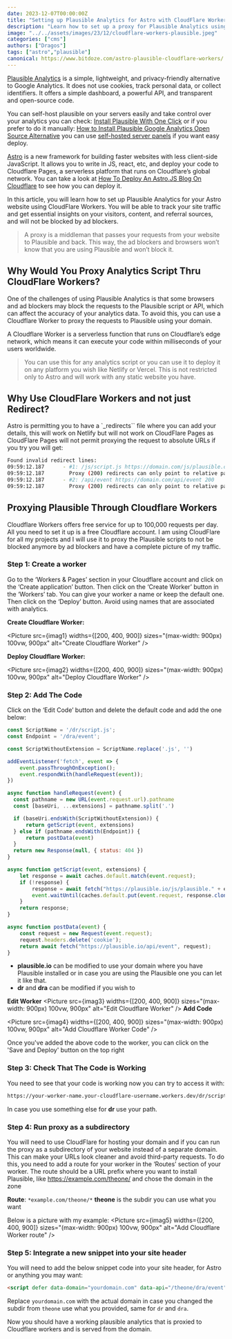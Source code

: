 ```yaml
---
date: 2023-12-07T00:00:00Z
title: "Setting up Plausible Analytics for Astro with CloudFlare Workers"
description: "Learn how to set up a proxy for Plausible Analytics using Cloudflare Workers, a free service that allows you to count your website stats without third-party requests"
image: "../../assets/images/23/12/cloudflare-workers-plausible.jpeg"
categories: ["cms"]
authors: ["Dragos"]
tags: ["astro","plausible"]
canonical: https://www.bitdoze.com/astro-plausible-cloudflare-workers/
---
```



[Plausible Analytics](https://plausible.io/) is a simple, lightweight, and privacy-friendly alternative to Google Analytics. It does not use cookies, track personal data, or collect identifiers. It offers a simple dashboard, a powerful API, and transparent and open-source code.

You can self-host plausible on your servers easily and take control over your analytics you can check: [Install Plausible With One Click](https://www.bitdoze.com/install-plausible-analytics/) or if you prefer to do it manually: [How to Install Plausible Google Analytics Open Source Alternative](https://www.wpdoze.com/how-to-install-plausible/) you can use [self-hosted server panels](https://www.bitdoze.com/best-self-hosted-panels/) if you want easy deploy.


[Astro](https://astro.build/) is a new framework for building faster websites with less client-side JavaScript. It allows you to write in JS, react, etc, and deploy your code to Cloudflare Pages, a serverless platform that runs on Cloudflare’s global network. You can take a look at  [How To Deploy An Astro.JS Blog On Cloudflare](https://www.bitdoze.com/deploy-astrojs-cloudflare/) to see how you can deploy it.

In this article, you will learn how to set up Plausible Analytics for your Astro website using CloudFlare Workers. You will be able to track your site traffic and get essential insights on your visitors, content, and referral sources, and will not be blocked by ad blockers.

>A proxy is a middleman that passes your requests from your website to Plausible and back. This way, the ad blockers and browsers won’t know that you are using Plausible and won’t block it.

## Why Would You Proxy Analytics Script Thru CloudFlare Workers?

One of the challenges of using Plausible Analytics is that some browsers and ad blockers may block the requests to the Plausible script or API, which can affect the accuracy of your analytics data. To avoid this, you can use a Cloudflare Worker to proxy the requests to Plausible using your domain.

A Cloudflare Worker is a serverless function that runs on Cloudflare’s edge network, which means it can execute your code within milliseconds of your users worldwide.

>You can use this for any analytics script or you can use it to deploy it on any platform you wish like Netlify or Vercel. This is not restricted only to Astro and will work with any static website you have.

## Why Use CloudFlare Workers and not just Redirect?

Astro is permitting you to have a `_redirects`` file where you can add your details, this will work on Netlify but will not work on CloudFlare Pages as CloudFlare Pages will not permit proxying the request to absolute URLs if you try you will get: 

```sh
Found invalid redirect lines:
09:59:12.187	  - #1: /js/script.js https://domain.com/js/plausible.outbound-links.js 200
09:59:12.187	    Proxy (200) redirects can only point to relative paths. Got https://domain.com/js/plausible.outbound-links.js
09:59:12.187	  - #2: /api/event https://domain.com/api/event 200
09:59:12.187	    Proxy (200) redirects can only point to relative paths. Got https://domain.com/api/event
```

## Proxying Plausible Through Cloudflare Workers


<YouTubeEmbed
  url="https://www.youtube.com/embed/EJtSVbqyXWU"
  label="Proxying Plausible Through Cloudflare Workers"
/>

Cloudflare Workers offers free service for up to 100,000 requests per day. All you need to set it up is a free Cloudflare account. I am using CloudFlare for all my projects and I will use it to proxy the Plausible scripts to not be blocked anymore by ad blockers and have a complete picture of my traffic.

### Step 1: Create a worker

Go to the ‘Workers & Pages’ section in your Cloudflare account and click on the ‘Create application’ button. Then click on the ‘Create Worker’ button in the ‘Workers’ tab. You can give your worker a name or keep the default one. Then click on the ‘Deploy’ button. Avoid using names that are associated with analytics.

**Create Cloudflare Worker:**

<Picture
  src={imag1}
  widths={[200, 400, 900]}
  sizes="(max-width: 900px) 100vw, 900px"
  alt="Create Cloudflare Worker"
/>

**Deploy Cloudflare Worker:**

<Picture
  src={imag2}
  widths={[200, 400, 900]}
  sizes="(max-width: 900px) 100vw, 900px"
  alt="Deploy Cloudflare Worker"
/>

### Step 2: Add The Code

Click on the ‘Edit Code’ button and delete the default code and add the one below:

```js
const ScriptName = '/dr/script.js';
const Endpoint = '/dra/event';

const ScriptWithoutExtension = ScriptName.replace('.js', '')

addEventListener('fetch', event => {
    event.passThroughOnException();
    event.respondWith(handleRequest(event));
})

async function handleRequest(event) {
  const pathname = new URL(event.request.url).pathname
  const [baseUri, ...extensions] = pathname.split('.')

  if (baseUri.endsWith(ScriptWithoutExtension)) {
      return getScript(event, extensions)
  } else if (pathname.endsWith(Endpoint)) {
      return postData(event)
  }
  return new Response(null, { status: 404 })
}

async function getScript(event, extensions) {
    let response = await caches.default.match(event.request);
    if (!response) {
        response = await fetch("https://plausible.io/js/plausible." + extensions.join("."));
        event.waitUntil(caches.default.put(event.request, response.clone()));
    }
    return response;
}

async function postData(event) {
    const request = new Request(event.request);
    request.headers.delete('cookie');
    return await fetch("https://plausible.io/api/event", request);
}
```

- **plausible.io** can be modified to use your domain where you have Plausible installed or in case you are using the Plausible one you can let it like that.
- **dr** and **dra** can be modified if you wish to 

**Edit Worker**
<Picture
  src={imag3}
  widths={[200, 400, 900]}
  sizes="(max-width: 900px) 100vw, 900px"
  alt="Edit Cloudflare Worker"
/>
**Add Code**

<Picture
  src={imag4}
  widths={[200, 400, 900]}
  sizes="(max-width: 900px) 100vw, 900px"
  alt="Add Cloudflare Worker Code"
/>

Once you've added the above code to the worker, you can click on the 'Save and Deploy' button on the top right

### Step 3: Check That The Code is Working

You need to see that your code is working now you can try to access it with:

```sh
https://your-worker-name.your-cloudflare-username.workers.dev/dr/script.js
```
In case you use something else for **dr** use your path.

### Step 4: Run proxy as a subdirectory

You will need to use CloudFlare for hosting your domain and if you can run the proxy as a subdirectory of your website instead of a separate domain. This can make your URLs look cleaner and avoid third-party requests. To do this, you need to add a route for your worker in the ‘Routes’ section of your worker. The route should be a URL prefix where you want to install Plausible, like https://example.com/theone/ and chose the domain in the zone

**Route**: `*example.com/theone/*`
**theone** is the subdir you can use what you want


Below is a picture with my example:
<Picture
  src={imag5}
  widths={[200, 400, 900]}
  sizes="(max-width: 900px) 100vw, 900px"
  alt="Add Cloudflare Worker route"
/>

### Step 5: Integrate a new snippet into your site header

You will need to add the below snippet code into your site header, for Astro or anything you may want:

```html
<script defer data-domain="yourdomain.com" data-api="/theone/dra/event" src="/theone/dr/script.js"></script>
```
Replace `yourdomain.com` with the actual domain in case you changed the subdir from `theone` use what you provided, same for `dr` and `dra`.

Now you should have a working plausible analytics that is proxied to Cloudflare workers and is served from the domain.
